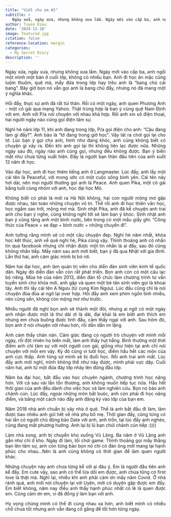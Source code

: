 ```yaml
---
title: "Viết cho em #1"
subtitle: >
   Ngày xửa, ngày xưa, nhưng không xưa lắm. Ngày mới vào cấp ba, anh ngồi một mình một bàn ở cuối lớp, không có nhiều bạn...
author: Tuyen Kieu
date: '2024-12-10'
image: featured.jpg
citation: false
reference-location: margin
categories:
  - My Secret Diary
description: ''
---
```


<p style="text-align:justify">Ngày xửa, ngày xưa, nhưng không xưa lắm. Ngày mới vào cấp ba, anh ngồi một mình một bàn ở cuối lớp, không có nhiều bạn. Anh đi học ăn mặc cũng luộm thuộm, quê mà, mấy đứa trong lớp hay trêu anh là "bang chủ cái bang". Bây giờ bọn nó vẫn gọi anh là bang chủ đấy, nhưng nó đã mang một ý nghĩa khác.</p>

<p style="text-align:justify">Hồi đấy, thực sự anh đã rất tủi thân. Rồi có một ngày, anh quen Phương Anh - một cô gái qua mạng Yahoo. Thật trùng hợp là bạn ý cùng quê Nam Định với em. Anh với P/a nói chuyện với nhau khá hợp. Rồi anh xin số điện thoại, hai người ngày nào cũng gọi điện tâm sự.</p>

<p style="text-align:justify">Nghỉ hè năm lớp 11, khi anh đang trong lớp, P/a gọi điện cho anh: "Cậu đang làm gì đấy?". Anh bảo là "tớ đang trong giờ học". Vậy lát ra chơi gọi lại cho tớ. Lúc bạn ý gọi cho anh, hình như đang khóc, anh cũng không biết có chuyện gì xảy ra. Đến khi anh gọi lại thì không liên lạc được nữa. Những ngày sau đó, ngày nào anh cũng gọi, nhưng đều không được. Bạn ý biến mất như chưa từng xuất hiện. Đấy là người bạn thân đầu tiên của anh suốt 12 năm đi học.</p>

<p style="text-align:justify">Vào đại học, anh đi học thêm tiếng anh ở Langmaster. Lúc đấy, anh lấy một cái tên là Peaceful, với mong ước có một cuộc sống bình yên. Cái tên này hơi dài, nên mọi người thường gọi anh là Peace. Anh quen Pika, một cô gái bằng tuổi cùng nhóm với anh, học đại học Mỏ.</p>

<p style="text-align:justify">Không biết có phải là mới ra Hà Nội không, hai con người mộng mơ gặp được nhau, tán toàn những chuyện vô tri. Thế rồi anh đi học thiên văn học, học ngắm sao trời, mộng mơ mà. Sinh nhật Pika, anh đã kể chuyện anh trai anh cho bạn ý nghe, cũng không nghĩ tới sẽ làm bạn ý khóc. Sinh nhật anh bạn ý cũng tặng anh một bình nước, bên trong có một mẩu giấy ghi: "Công thức của Peace = xe đạp + bình nước + những chuyến đi".</p>

<p style="text-align:justify">Anh tưởng rằng mình sẽ có một câu chuyện đẹp. Nghỉ hè năm nhất, khóa học kết thúc, anh về quê nghỉ hè, Pika cũng vậy. Thỉnh thoảng anh có nhắn tin qua facebook nhưng chỉ nhận được một tin nhắn là ai đấy, sau đó cũng không nhắn tiếp. Mấy năm sau anh mới biết, bạn ý đã qua Nhật với gia đình. Lần thứ hai, anh cảm giác mình bị bỏ rơi.</p>

<p style="text-align:justify">Năm hai đại học, anh làm quản trị viên cho diễn đàn sinh viên kinh tế quốc dân. Ngày đó diễn đàn vẫn còn rất phát triển. Bọn anh còn có một câu lạc bộ riêng. Mùa hè của năm 2013, diễn đàn tổ chức làm chương trình tư vấn tuyển sinh cho khóa mới, anh gặp và quen một bé tân sinh viên gọi là khoai tây. Anh thì lấy cái tên A Ngưu (từ cung Kim Ngưu). Lúc đầu cũng chỉ là nói chuyện đùa đùa ai ngờ lại over hợp. Hồi đấy anh xem phim ngôn tình nhiều, nên cũng sến, không còn mộng mơ như trước.</p>

<p style="text-align:justify">Nhiều người đã nghĩ bọn anh sẽ thành một đôi, nhưng ai ngờ có một ngày anh nhận được một lá thư dài ơi là dài, đại khái là em biết anh thích em nhưng em chưa buông được tình đầu, cảm thấy ngại với anh. Sau hôm đó, bọn anh ít nói chuyện với nhau hơn, rồi dần dần im lặng.</p> 

<p style="text-align:justify">Anh cảm thấy chán nản. Cảm giác đang có người trò chuyện với mình mỗi ngày, rồi đột nhiên họ biến mất, làm anh thấy hụt hẫng. Bình thường một thời điểm anh chỉ tâm sự với một người con gái, giống như hiện tại anh chỉ nói chuyện với mỗi em vậy. Kỳ đó cũng vì lười học, điểm hầu hết các môn của anh cực thấp. Anh từng sợ mình sẽ bị đuổi học. Rồi anh trai anh mất. Lúc đấy anh mới nghĩ, mình không thể như này được, mình phải vực dậy. Cuối năm hai, anh từ một đứa đáy lớp nhảy lên đứng đầu lớp.</p>

<p style="text-align:justify">Năm ba đại học, bắt đầu vào học chuyên ngành, chương trình học nặng hơn. Với cả sau vài lần tổn thương, anh không muốn tiếp tục nữa. Hầu hết thời gian của anh đều dành cho việc học và làm nghiên cứu. Bọn nó bảo anh chảnh cún. Lúc đấy, ngoài những môn bắt buộc, anh còn phải đi học nâng điểm, và bằng một cách nào đấy anh đăng ký vào lớp của bạn em.</p>

<p style="text-align:justify">Năm 2018 nhà anh chuẩn bị xây nhà ở quê. Thế là anh bắt đầu đi làm, làm được bao nhiêu anh gửi hết về nhà phụ bố mẹ. Thời gian đấy, cũng từng có hai lần có người chủ động bảo Date với anh, anh trốn, tại lúc đấy anh nghèo, cũng đang mất phương hướng. Anh lại bị lũ bạn chửi chảnh cún tiếp :))))</p>

<p style="text-align:justify">Làm nhà xong, anh bị chuyển kho xuống Vũ Lăng. Ba năm ở Vũ Lăng anh gần như chỉ ở kho. Ngày đi làm, tối chơi game. Thỉnh thoảng gọi mấy thằng bạn lên tâm sự, anh còn từng bảo bọn nó chỉ có đàn ông mới mang lại hạnh phúc cho nhau...Nên là anh cũng không có thời gian để làm quen người khác.</p> 

<p style="text-align:justify">Những chuyện này anh chưa từng kể với ai đâu ý, Em là người đầu tiên anh kể đấy. Em cute vậy, sao anh có thể lừa dối em được, anh chưa từng có first love là thật mà. Nghĩ lại, nhiều khi anh phải cảm ơn mấy năm Covid. Ở nhà rảnh quá, anh mới nói chuyện lại với Uyên, mới có duyên gặp được em đấy. Em biết không, năm nay điều anh thấy hạnh phúc nhất có lẽ là quen được em. Cũng cảm ơn em, vì đã đồng ý làm bạn với anh.</p>

<p style="text-align:justify">Hy vọng chúng mình có thể đi cùng nhau xa hơn, anh biết mình có nhiều chỗ chưa tốt nhưng anh vẫn đang cố gắng để tốt hơn từng ngày.</p>